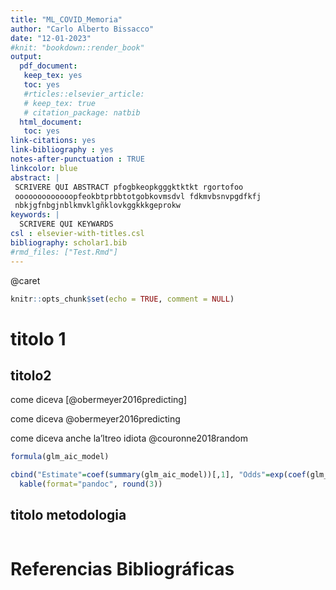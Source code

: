 ```yaml
---
title: "ML_COVID_Memoria"
author: "Carlo Alberto Bissacco"
date: "12-01-2023"
#knit: "bookdown::render_book"
output: 
  pdf_document:
   keep_tex: yes
   toc: yes
   #rticles::elsevier_article:
   # keep_tex: true
   # citation_package: natbib
  html_document:
   toc: yes
link-citations: yes
link-bibliography : yes
notes-after-punctuation : TRUE
linkcolor: blue
abstract: |
 SCRIVERE QUI ABSTRACT pfogbkeopkgggktktkt rgortofoo 
 ooooooooooooopfeokbtprbbtotgobkovmsdvl fdkmvbsnvpgdfkfj
 nbkjgfnbgjnblkmvklgñklovkggkkkgeprokw
keywords: |
  SCRIVERE QUI KEYWARDS
csl : elsevier-with-titles.csl
bibliography: scholar1.bib
#rmd_files: ["Test.Rmd"]
---
```


\pagebreak

\@caret

```r
knitr::opts_chunk$set(echo = TRUE, comment = NULL)
```

\pagebreak

# titolo 1

## titolo2

come diceva [@obermeyer2016predicting]

come diceva @obermeyer2016predicting

come diceva anche la'ltreo idiota @couronne2018random

```r
formula(glm_aic_model)

cbind("Estimate"=coef(summary(glm_aic_model))[,1], "Odds"=exp(coef(glm_aic_model)), coef(summary(glm_aic_model))[,2:4])%>%
  kable(format="pandoc", round(3))
```

## titolo metodologia

```r


```




\pagebreak

# Referencias Bibliográficas 
